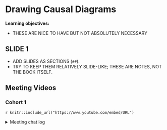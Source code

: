 # Drawing Causal Diagrams

**Learning objectives:**

- THESE ARE NICE TO HAVE BUT NOT ABSOLUTELY NECESSARY

## SLIDE 1 {-}

- ADD SLIDES AS SECTIONS (`##`).
- TRY TO KEEP THEM RELATIVELY SLIDE-LIKE; THESE ARE NOTES, NOT THE BOOK ITSELF.

## Meeting Videos {-}

### Cohort 1 {-}

`r knitr::include_url("https://www.youtube.com/embed/URL")`

<details>
<summary> Meeting chat log </summary>

```
LOG
```
</details>
